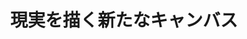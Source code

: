 ﻿---
title: "現実を描く新たなキャンバス"
category: "情報理工学院"
vol: "51"
interviewee: "中嶋 正之 "
url: ""
tags: []
pdf: "51-4.pdf"
facephoto: ""
career: ""
preface: "バーチャルリアリティという考えが生まれてからしばらくの時間が経過した。その間に起こったコンピュータの飛躍的な発達によって、それはいよいよ実現可能な技術として私達の前に現れようとしている。"
---
